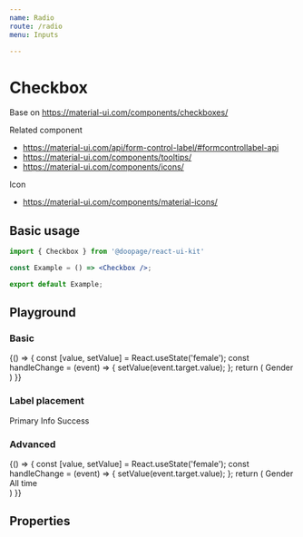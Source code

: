```yaml
---
name: Radio
route: /radio
menu: Inputs

---
```










# Checkbox
Base on https://material-ui.com/components/checkboxes/

Related component
- https://material-ui.com/api/form-control-label/#formcontrollabel-api
- https://material-ui.com/components/tooltips/
- https://material-ui.com/components/icons/

Icon
- https://material-ui.com/components/material-icons/

## Basic usage

```jsx
import { Checkbox } from '@doopage/react-ui-kit'

const Example = () => <Checkbox />;

export default Example;
```

## Playground

### Basic
<Playground>
  {() =>
  {
    const [value, setValue] = React.useState('female');
    const handleChange = (event) =>
    {
      setValue(event.target.value);
    };
    return (
      <FormControl component="fieldset">
        <FormLabel component="legend">Gender</FormLabel>
        <RadioGroup value={value} onChange={handleChange}>
          <Radio value="female" label="Female" color='primary' />
          <Radio value="male" label="Male" color='info' />
          <Radio value="other" label="Other" disabled color='warning' />
          <Radio value="helper" abel='Helper text' helperText='this is heplerText' />
        </RadioGroup>
      </FormControl>
    )
  }}
</Playground>

### Label placement
<Playground>
  <Space spaceWidth={15}>
    <Radio color='primary' checked labelPlacement='start'>Primary</Radio>
    <Radio color='info' checked labelPlacement='end'>Info</Radio>
    <Radio color='warning' label='Warning' checked labelPlacement='bottom' />
    <Radio color='success' checked labelPlacement='top'>Success</Radio>
  </Space>
</Playground>

### Advanced
<Playground>
  {() =>
  {
    const [value, setValue] = React.useState('female');
    const handleChange = (event) =>
    {
      setValue(event.target.value);
    };
    return (
      <FormControl>
        <FormLabel>Gender</FormLabel>
        <RadioGroup value={value} onChange={handleChange}>
          <div style={{ display: 'flex' }}>
            <Radio value="female">
              All time
            </Radio>
            <Radio value="male">
              <DateRangeInput />
            </Radio>
          </div>
        </RadioGroup>
      </FormControl>
    )
  }}
</Playground>

## Properties

<Props of={Radio} table />
